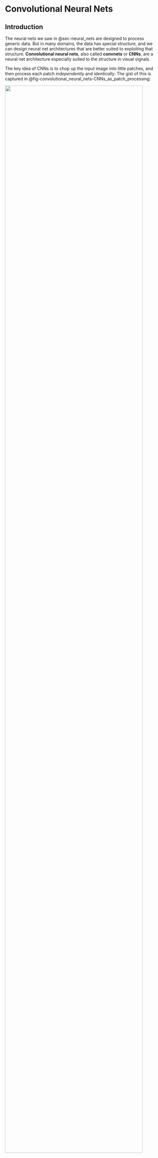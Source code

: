 # Convolutional Neural Nets {#sec-convolutional_neural_nets}

## Introduction

The neural nets we saw in \@sec-neural_nets are designed to process generic data. But in many domains, the data has special structure, and we can design neural net architectures that are better suited to exploiting that structure. **Convolutional neural nets**, also called **convnets** or **CNNs**, are a neural net architecture especially suited to the structure in visual signals.

The key idea of CNNs is to chop up the input image into little patches,
and then process each patch *independently* and *identically*. The gist
of this is captured in
@fig-convolutional_neural_nets-CNNs_as_patch_processing:

:::{#fig-convolutional_neural_nets-CNNs_as_patch_processing}
![](figures/convolutional_neural_nets/CNNs_as_patch_processing.png){width="95%"}

CNNs as patch processing. *Photo source*: Fredo Durand.
:::

:::{.column-margin}
CNNs are also well suited to processing many other
spatial or temporal signals, such as geospatial data or sounds. If there
is a natural way to scan across a signal, processing each windowed
region separately, then CNNs may be a reasonable choice.
:::


Each patch is processed with a classifier module, which is a neural net.
Essentially, this neural net scans across the patches in the input and
classifies each. The output is a label *for each patch in the input
image*. If we rearrange these predictions back into the shape of the
input image and color code them, we get the below input-output mapping
(@fig-convolutional_neural_nets-CNN_example_coarse):

:::{#fig-convolutional_neural_nets-CNN_example_coarse}
![](figures/convolutional_neural_nets/CNN_example_coarse.png){width="95%"}

Input-output mapping of a CNN.
:::

Notice that this is quite different than the neural nets we saw in @sec-neural_nets, which output a single prediction on the entire image; CNNs output a two-dimensional (2D) *array* of predictions.
We may also chop up the image into *overlapping* patches. If we do this
densely, such that each patch is one pixel offset from the last, we get
a full resolution image of predictions
(@fig-convolutional_neural_nets-CNN_example_fine):

:::{#fig-convolutional_neural_nets-CNN_example_fine}
![](./figures/convolutional_neural_nets/CNN_example_fine.png){width="95%"}

Dense input-output mapping.
:::

Now that looks impressive! This CNN solved a task known as **semantic
segmentation**, which is the task of assigning a class label to each
pixel in an image. One reason CNNs are powerful is because they map an
input image to an output image *with the same shape*, rather than
outputting a single label like in the nets we saw in previous chapters.
CNNs can also be generalized to input and output other kinds of
structures. The key property is that the output matches the topology of
the input: an N-dimensional (ND) tensor of inputs will be mapped to an
ND tensor of outputs.

Keeping in mind that chopping up and predicting is really all a CNN is
doing, we will now dive into the details of how they work.

## Convolutional Layers

CNNs are neural networks that are composed of . A convolutional layer
transforms inputs $\mathbf{x}_{\texttt{in}}$ to outputs
$\mathbf{x}_{\texttt{out}}$ by convolving $\mathbf{x}_{\texttt{in}}$
with one or more filters $\mathbf{w}$. A convolutional layer with a
single filter looks like this: 
$$\begin{aligned}\mathbf{x}_{\texttt{out}}= \mathbf{w} \star \mathbf{x}_{\texttt{in}}+ b & \quad\quad \triangleleft \quad \texttt{conv}:convolutional_filter
\end{aligned}
$${#eq-convolutional_neural_nets}
where $\mathbf{w}$ is the kernel and $b$ is the bias; $\theta = [\mathbf{w}, b]$ are the parameters of this layer. 

:::{.column-margin}
In this chapter, we deviate slightly from our usual notation and use lowercase for convolutional filter $\mathbf{w}$, regardless of whether the kernel is a 1D array, a 2D array, or an ND array.
:::


Recalling the definition of the operator $\star$ from @sec-linear_image_filtering, we give here an example of
a convolutional layer over a 2D array $\mathbf{x}_{\texttt{in}}$, using
a square kernel of size $K \times K$: 

$$\begin{aligned}x_{\texttt{out}}[n,m] =
b + \sum_{k_1,k_2=-K}^K w[k_1,k_2] x_{\texttt{in}}[n+k_1,m+k_2] & \quad\quad \\
\triangleleft \quad \texttt{conv}\quad \text{(expanded)}
\end{aligned}$${#eq-convolutional_neural_nets-convolutional_filter_expanded} 

:::{.column-margin}
"Convolutional" layers in deep nets are typically actually defined as cross-correlations ($\star$) and we stick to that convention in this book. We need not worry about the misnomer because whether you implement the layers with convolution or cross-correlation usually makes no difference for learning. This is because both *span an identical hypothesis space* (any cross-correlation can be converted to an equivalent convolution by flipping the filter horizontally and vertically).
:::

As discussed in @sec-linear_image_filtering, convolution is just a special kind of linear transform. Similarly, a convolutional layer is just a special kind of linear layer. It is a linear layer whose matrix $\mathbf{W}$ is Toeplitz. We can view it either as a matrix or as a neural net, as shown in @fig-convolutional_neural_nets:conv_matrix_vs_net, which shows the case of a one-dimensional (1D) convolution over a 1D signal $\xin$, with zero bias.

![Two equivalent visualizations of a convolutional layer.](figures/convolutional_neural_nets/conv_matrix_vs_net.png){width="100%" #fig-convolutional_neural_nets-conv_matrix_vs_net}

We already saw that convolutional filters are useful for image processing in @sec-image_processing and @sec-linear_filters. In those sections, we introduced a variety of hand-designed filter banks with useful properties. A CNN instead *learns* an effective filter bank.
### Multi-Input, Multi-Output Convolutional Layers

In image processing, convolution usually refers to filtering a 1-channel
signal and producing a 1-channel output, e.g., filtering a grayscale
image and producing a scalar-valued response image. In neural networks,
convolutional layers are more general, and typically map a multichannel
input to a multichannel output. In this section we define how to handle
multichannel inputs, then how to handle multichannel outputs, and then
put them together to define the fully general convolutional layer.

##### Multichannel inputs {#multichannel-inputs .unnumbered}

Suppose we have an RGB image
$\mathbf{x}_{\texttt{in}}\in \mathbb{R}^{3 \times N \times M}$. To apply
a convolutional layer to such a multichannel image we simply use a
multichannel filter $\mathbf{w} \in \mathbb{R}^{C \times K \times K}$,
and filter each input channel with the corresponding filter channel,
then sum the responses: 
$$\begin{aligned}    \mathbf{x}_{\texttt{out}}= \sum_{c} \mathbf{w}[c,:,:] \star \mathbf{x}_{\texttt{in}}[c,:,:] + b[c] & \quad \triangleleft \quad\texttt{conv}\quad \text{(multichannel in)}
\end{aligned}$$

##### Multichannel outputs {#multichannel-outputs .unnumbered}

Above we saw a convolutional layer with just a single filter. More
commonly each convolutional layer in a neural network will apply a set
of filters, i.e. a **filter bank**. If we have a bank of $C$
filters $\mathbf{w}_0, \ldots, \mathbf{w}_{C-1}$, and apply them to a
grayscale input image
$\mathbf{x}_{\texttt{in}}\in \mathbb{R}^{N \times M}$, we get $C$ output images: 
$$\begin{aligned}
    \mathbf{x}_{\texttt{out}}[0,:,:] &= \mathbf{w}[0,:,:] \star \mathbf{x}_{\texttt{in}}+ b[0]\\
    &\vdots \nonumber\\
    \mathbf{x}_{\texttt{out}}[C,:,:] &= \mathbf{w}[C-1,:,:] \star \mathbf{x}_{\texttt{in}}+ b[C-1]
\end{aligned}$${#eq-convolutional_neural_nets0-convolutional_layer_filter_bank} 

Now $\mathbf{x}_{\texttt{out}}$ is an image with $C$
channels. Each channel is the response of the input image to one of the
filters.

:::{.column-margin}
We use the term "image" to refer to any 2D
array of measurements or features. An image does not have to be a
conventional photograph.
:::

 We call each of these channels a
**feature map**, as it shows some features of the input, such as where
the vertical edges are.

##### Multi-Input, Multi-Output {#multi-input-multi-output .unnumbered}

Putting both of the above together, we can define a general
convolutional layer that maps a signal with $C_{\texttt{in}}$ input
channels to a signal with $C_{\texttt{out}}$ output channels. Here is
what this looks like for an image
$\mathbf{x}_{\texttt{in}}\in \mathbb{R}^{C_{\texttt{in}}\times N \times M}$,
where $c_2$ indexes the output channel, with
$c_2 \in \{0, \ldots, C_{\texttt{out}}-1\}$: 

$$\begin{aligned}\mathbf{x}_{\texttt{out}}[c_{\texttt{2}},:,:] = \sum_{c_{\texttt{1}}=1}^{C_{\texttt{in}}} \mathbf{w}[c_{\texttt{1}},c_{\texttt{2}},:,:] \star \mathbf{x}_{\texttt{in}}[c_{\texttt{1}},:,:] + b[c_{\texttt{2}}] & \quad \triangleleft \quad\texttt{conv}\quad \text{(multi-in-out)}
\end{aligned}
$${#eq-convolutional_neural_nets-convolutional_layer_multichannel}

Notation for multichannel convolutions can get hard to
keep track of, so let's spell out a few of the pieces here, which are
also visualized in
@fig-convolutional_neural_networks-multichannel_conv:

-   $\mathbf{x}_{\texttt{in}}[c_{\texttt{1}},:,:]$ is the
    $c_{\texttt{1}}$-th channel of the input signal.

-   The filter bank is $C_{\texttt{out}}$ filters,
    $[\mathbf{w}[:,0,:,:], \ldots, \mathbf{w}[:,C_{\texttt{out}}-1,:,:]]$,
    each of which applies one convolutional filter per input channel and
    then sums the responses over all these filters.

-   This convolutional layer maps inputs
    $\mathbf{x}_{\texttt{in}}\in \mathbb{R}^{C_{\texttt{in}}\times N \times M}$
    to outputs
    $\mathbf{x}_{\texttt{out}}\in \mathbb{R}^{C_{\texttt{out}}\times N \times M}$.

-   The filter bank is represented by a tensor
    $\mathbf{w} \in \mathbb{R}^{C_{\texttt{in}}\times C_{\texttt{out}}\times K \times K}$,
    where $K$ is the (spatial, square) kernel size.

![Multichannel convolution.](figures/convolutional_neural_networks/multichannel_conv_diagram.png){width="65%" #fig-convolutional_neural_networks-multichannel_conv}

It's important to get comfortable with the shapes of the data and
parameter tensors that get processed through different neural
architectures. This is essential when designing and building these
architectures, and when analyzing and debugging them. Let's go through
an example with concrete numbers. Consider data
$\mathbf{x}_{\texttt{in}}$, which is an RGB image of size
$128 \times 128$ pixels. We will pass it through a convoluational layer
that applies a bank of $3 \times 3$ filters (this refers to the spatial
extent of the filters). We omit the bias terms for simplicity. The
output ends up being a $96 \times 128 \times 128$ tensor, as shown in
@fig-convolutional_neural_nets-multichannel_conv_diagram.

![A convolutional layer that applies a bank of $3 \times 3$ filters. How many parameters does each filter have? How many filters are in the filter bank? *Source*: created by Jonas Wulff.](figures/convolutional_neural_nets/multichannel_conv_diagram.png){width="65%" #fig-convolutional_neural_nets-multichannel_conv_diagram}

To check your understanding, you should be able to answer the following
questions:

1.  How many parameters does each filter have? (A) 9, (B) 27, (C)
    96, (D) 864

2.  How many filters are in the filter bank? (A) 3, (B) 27, (C) 96, (D)
    can't say

The answers are given in the footnote.[^1]

### Strided Convolution

Convolutional layers, as defined previously, maintain the spatial
resolution of the signal they process. However, commonly it is
sufficient, or even desirable, to output a lower resolution. This can be
achieved with strided convolution: 

$$\begin{aligned}x_{\texttt{out}}[n,m] =
b + \sum_{k_1,k_2=-K}^K w[k_1,k_2] x_{\texttt{in}}[s_n n-k_1,s_m m-k_2] & \quad\quad \triangleleft \quad \texttt{conv}\quad \text{(strided)}
\end{aligned}
$${#eq-convolutional_neural_nets-convolutional_filter_strided} 
where $s_n$ and $s_m$ are the strides in the vertical and horizontal directions, respectively. 

:::{.column-margin}
Here and below, we define operations for the simplest case of convolution of a
single square filter with a single channel 2D signal. All these
operations can be straightforwardly extended for the multichannel in,
multichannel out case, and for ND signals, and for non-square kernels.
We leave it as an exercise for the reader to write out these variations
as needed.
:::

Commonly we use the same stride $s_n = s_m = s$. A convolution layer
with these strides performs a mapping
$\mathbb{R}^{M \times N} \rightarrow \mathbb{R}^{N/s_n \times M/s_m}$.
In order to make this mapping well-defined, we require that $N$ or $M$
are divisible by $s_n$ and $s_m$, respectively; if they are not, we may
may pad (or crop) the input until they are.

Strided convolution looks like this
(@fig-convolutional_neural_networks-strided_conv_diagram):

![Strided convolution.](figures/convolutional_neural_nets/strided_conv_diagram.png){width="100%" #fig-convolutional_neural_networks-strided_conv_diagram}


Strided convolutions can significantly reduce the computational cost and memory requirements when a neural network is large. However, strided
convolution can decrease the quality of the convolution. Let's look at
one concrete example where the kernel is the 2D Laplacian:
$$\mathbf{w} =\begin{bmatrix}
  0 ~& -1 ~& 0 \\
  -1 ~& 4 ~& -1\\
  0~& -1 ~& 0
\end{bmatrix}$$ 

As we saw in @sec-image_derivatives, this filter detects boundaries on images. @fig-convolutional_neural_nets-strided_conv_results shows an
input image, and the result of strided convolution with the Laplacian
kernel with strides 1, 2, and 4. The second row shows the magnitude of
the discrete Fourier transforms (DFT).


:::{#fig-convolutional_neural_nets-strided_conv_results layout-ncol=4}
![](figures/convolutional_neural_nets/aliasing_stride_0.jpg)
![](figures/convolutional_neural_nets/aliasing_stride_1.jpg)
![](figures/convolutional_neural_nets/aliasing_stride_2.jpg)
![](figures/convolutional_neural_nets/aliasing_stride_4.jpg)

![](figures/convolutional_neural_nets/aliasing_stride_0_DFT.jpg)
![](figures/convolutional_neural_nets/aliasing_stride_1_DFT.jpg)
![](figures/convolutional_neural_nets/aliasing_stride_2_DFT.jpg)
![](figures/convolutional_neural_nets/aliasing_stride_4_DFT.jpg)

Strided convolution results and their Fourier transforms.
:::

The result with stride 1 looks fine, and it is the output we would
expect. However, stride 2 starts showing some artifacts on the
boundaries, and stride 4 shows very severe artifacts, with some
boundaries disappearing. The DFTs make the artifacts more obvious. In
the stride 2 result we can see severe aliasing artifacts that introduce
new lines in the Fourier domain that are not present in the DFT of the
input image.

One can argue that these artifacts might not be important when the
kernel is being learned. Indeed, the learning could search for kernels
that minimize the artifacts due to aliasing as those probably increase
the loss. Also, as each layer is composed of many channels, the set of
learned kernels could learn to compensate for the aliasing produced by
other channels. However, this reduces the space of useful kernels, and
the learning might not succeed in removing all the artifacts.

### Dilated Convolution

Dilated convolution is similar to strided convolution but spaces out the *filter* itself rather than spacing out where the filter is applied to the image: 
$$\begin{aligned}
x_{\texttt{out}}[n,m] =
b + \sum_{k_1,k_2=-K}^K w[k_1,k_2] x_{\texttt{in}}[n-d_kk_1,m-d_kk_2] & \quad\quad \triangleleft \quad \texttt{conv}\quad \text{(dilated)}
\end{aligned}
$${#eq-convolutional_neural_nets-convolutional_filter_dilated}


:::{.column-margin}
Here we dilate by factor $d_k$ in
both spatial dimensions but we could choose a different dilation in each
dimension. Or, we could even dilate in the channel dimension, if we were
using a multichannel convolution, but this is uncommon.
:::

An example of a dilated filter is visually shown in
@fig-convolutional_neural_networks-dilated_conv_diagram:

![Dialated convolution. Dark gray cells have value 0.](figures/convolutional_neural_nets/dilated_conv_diagram.png){width="100%" #fig-convolutional_neural_networks-dilated_conv_diagram}

As can be seen in the visualization, dilation is a way to achieve a
filter with large kernel while only requiring a small number of weights. The weights are just spaced out so that a few will cover a bigger region of the image.

As was the case with strided convolution, dilation can also introduce
artifacts. Let's look at one example in detail that illustrates the
effect of dilation on a filter. Let's consider the blur kernel,
$b_{2,2}$: 

$$\mathbf{w} = \frac{1}{16}\begin{bmatrix}
  1 ~& 2 ~& 1 \\
  2 ~& 4 ~& 2\\
  1~& 2 ~& 1
\end{bmatrix}$$ 

This filter blurs the input image by computing the
weighted average of pixel intensities around each pixel location. But,
dilation transforms this filter in ways that change the behavior of the
filter, which does not behave as a blur filter any longer.


:::{.column-margin}
We saw that the 1D signal $[-1, 1, -1, ...]$
convolved with $[1,2,1]$ outputs zero. However, check what happens when
we convolve the input with the dilated kernel
$[1, 0, 2, 0, 1]$.
:::

The next figure shows the kernel with dilations $d_k=1$, $d_k=2$, and $d_k=4$ together with the magnitude of the DFT of the three resulting kernels \(@fig-convolutional_neural_nets-aliasing_dilated_kernel_binomial\).

![Dialed filters and their Fourier transforms.](figures/convolutional_neural_nets/aliasing_dilated_kernel_binomial.png){width="100%" #fig-convolutional_neural_nets-aliasing_dilated_kernel_binomial}

When using the original binomial filter (which corresponds to $d_k=1$) the DFT shows that the filter is a low-pass filter. When applying dilation ($d_k=2$) the DFT changes and it is not unimodal anymore. It has now eight additional local maximum in high spatial frequencies. With $d_k=4$, the DFT reveals an even more complex frequency behavior. @fig-convolutional_neural_nets-dilated_blur_mit_dome_example shows one input image and the result of the dilated convolutions with the blur kernel, $b_{2,2}$, with dilations $d_k=1$, $d_k=2$, and $d_k=4$.

When using the original binomial filter (which corresponds to $d_k=1$)
the DFT shows that the filter is a low-pass filter. When applying
dilation ($d_k=2$) the DFT changes and it is not unimodal anymore. It
has now eight additional local maximum in high spatial frequencies. With
$d_k=4$, the DFT reveals an even more complex frequency behavior.
@fig-convolutional_neural_nets-dilated_blur_mit_dome_example shows one
input image and the result of the dilated convolutions with the blur
kernel, $b_{2,2}$, with dilations $d_k=1$, $d_k=2$, and $d_k=4$.

::: {#fig-convolutional_neural_nets-dilated_blur_mit_dome_example}
| Input        | d_k = 1                                                       | d_k = 2                                                       | d_k = 4                                                       |
|--------------|---------------------------------------------------------------|---------------------------------------------------------------|---------------------------------------------------------------|
| ![](figures/convolutional_neural_nets/aliasing_dilated_1.jpg){width=100%}     | ![](figures/convolutional_neural_nets/aliasing_dilated_2.jpg){width=100%}     | ![](figures/convolutional_neural_nets/aliasing_dilated_3.jpg){width=100%}     | ![](figures/convolutional_neural_nets/aliasing_dilated_4.jpg){width=100%}     |
| ![](figures/convolutional_neural_nets/aliasing_dilated_1_DFT.jpg){width=100%} | ![](figures/convolutional_neural_nets/aliasing_dilated_2_DFT.jpg){width=100%} | ![](figures/convolutional_neural_nets/aliasing_dilated_3_DFT.jpg){width=100%} | ![](figures/convolutional_neural_nets/aliasing_dilated_4_DFT.jpg){width=100%} |

: Result of the dilated convolutions with the blur kernel, $b_{2,2}$, with dilations $d_k=1$, $d_k=2$, and $d_k=4$.
:::


In summary, using dilation increases the size of the convolution kernels without increasing the computations (which is the original desired property) but it reduces the space of useful kernels (which is an undesired property).

There are ways in which dilation can be used to increase the family of
useful filters. For instance, by composing three convolutions with
$d_k=1$, $d_k=2$, and $d_k=4$ together
(@fig-convolutional_neural_networks-dilated_conv_cascade), one can
create a kernel that can switch during learning between high and low
spatial frequencies and small and large kernels.

![Convolving dilated filters creates a new filter that can measure effects at a mixture of frequencies.](figures/convolutional_neural_nets/dilated_conv_cascade.png){width="100%" #fig-convolutional_neural_networks-dilated_conv_cascade}


This results in a kernel with a size of $9 \times 9$ (81 values) defined
by 27 values. The relative computational efficiency increases when we
cascade more filters with higher levels of dilation.
@fig-convolutional_neural_nets-kernels_resulting_from_dilated_filters
shows several multiscale kernels that can be obtained by the
convolutions of three dilated kernels. Can you guess which kernels were
used?



![Example kernels that each result from convolving three filters.](figures/convolutional_neural_nets/dilated_examples.png){width="100%" #fig-convolutional_neural_nets-kernels_resulting_from_dilated_filters}

As the figure shows, the cascade of three dilated convolutions can
generate a large family of filters with different scales, orientations,
shifts, and also other patterns such as corner detectors, long edge
detectors, and curved edge detectors. The last four kernels shows the
result of convolving three random kernels, which provides further
illustration of the diversity of kernels one can build. Each kernel is a $3 \times 3$ array sampled from a Gaussian distribution.

### Low-Rank Filters

Dilation is one way to create a big filter that is parameterized by just a small number of weights, that is, a low-rank filter. This trick can be useful in many contexts where we know that good filters have low-rank
structure. Dilation uses this trick to make big kernels, which can
capture long-range dependences.


Separable filters are another kind of low-rank filter that is useful in many applications (see @sec-fourier_analysis). We can create a convolutional layer with separable filters by simply stacking two convolutional layers in sequence, with no other layers in between. The first layer is a filter bank with $K \times 1$ kernels and the second uses $1 \times K$ kernels. The composition of these layers is equivalent to a single convolutional layer with $K \times K$ separable filters. Two examples of such separable filters are given below @fig-convolutional_neural_nets-kernels_separable_aprox):

:::{.column-margin}
When convolving one row and one column vector, $\mathbf{w} = \mathbf{u}^\mathsf{T} \circ \mathbf{v}$, the result is the outer product: $w \left[n,m \right] = u\left[n \right] v\left[m \right]$.
:::

![Two examples of separable filters.](figures/convolutional_neural_nets/kernels_separable_aprox.png){width="100%" #fig-convolutional_neural_nets-kernels_separable_aprox}


Some important kernels are nonseparable but can be approximated by a
linear combination of a small number of separable filters. For instance,
the Gaussian Laplacian is nonseparable but can be approximated by a
separable filter as shown here
(@fig-convolutional_neural_nets-laplacian_separable_aprox):

![Approximating a Gaussian Laplacian filter as the outer product of two 1D filters.](figures/convolutional_neural_nets/laplacian_separable_aprox.png){width="100%" #fig-convolutional_neural_nets-laplacian_separable_aprox}

The diagonal Gaussian derivative is another nonseparable kernel. When
using a $3 \times 3$ kernel to approximate it we have: 

$$\mathbf{w} = 
\begin{bmatrix}
  0 ~& -2 ~& -2 \\
  2 ~& 0 ~& -2\\
  2~& 2 ~& 0
\end{bmatrix}$$ 

But we know from @sec-image_derivatives that this kernel can be written
as a linear combination of two separable kernels:
$\mathbf{w} = \text{Sobel}_x + \text{Sobel}_y$, as defined in equation
(@eq-sobel_kernels). In general, any $M \times N$ filter can be
decomposed as a linear sum of $min(N,M)$ separable filters. The
separable filters can be obtained by applying the singular value
decomposition (SVD) to the kernel array $\mathbf{w}$. The SVD results in three matrices, $\mathbf{U}$, $\mathbf{S}$ and $\mathbf{V}$, so that
$\mathbf{w} = \mathbf{U} \mathbf{S} \mathbf{V}^\mathsf{T}$, where the
columns of $\mathbf{U}$ and $\mathbf{V}$ are the separable 1D filters
and the diagonal values of the diagonal matrix $\mathbf{S}$ are the
linear weights. Computational benefits are only obtained when using
small linear combinations for large kernels. Also, in a neural network,
one could use only separable filters for all the units and the learning
could discover ways of combining them in order to build more complex,
nonseparable kernels.

### Downsampling and Upsampling Layers

In @sec-image_pyramids we saw image pyramids and showed how
they can be used for analysis and synthesis. CNNs can also be structured
as analysis and synthesis pyramids, and this is a very powerful tool. To
create a pyramid we just need to introduce a way of downsampling the
signal during analysis and upsampling during synthesis. In CNNs this is
done with .

Downsampling layers transform the input tensor to an output tensor that
is smaller in the spatial dimensions:
$\mathbb{R}^{N \times M} \rightarrow \mathbb{R}^{N/s_n \times M/s_m}$.
We already saw one kind of downsampling layer, strided convolution,
which is equivalent to convolution followed by subsampling. Another
common kind of downsampling layer is , which we will encounter in
@sec-convolutional_neural_nets-pooling_layers.

Upsampling layers perform the opposite transformation, outputting a
tensor that is larger in the spatial dimensions than the input:
$\mathbb{R}^{N \times M} \rightarrow \mathbb{R}^{Ns_n \times Ms_m}$. One
kind of upsampling layer can be made as the analogue of strided
convolution. Strided convolution convolves then subsamples; this
upsampling layer instead dilates the signal then convolves. Starting
with a blank image of zeros, $\mathbf{h} = \mathbf{0}$, we set:
$$\begin{aligned}
    h[ns_n, ms_m] &= x_{\texttt{in}}[n, m] & \quad\quad \triangleleft \quad \texttt{dilation}:dilation\\
    \mathbf{x}_{\texttt{out}}&= \mathbf{w} \star \mathbf{h} + b & \quad\quad \triangleleft \quad \texttt{conv}
\end{aligned}$${#eq-convolutional_neural_nets}  

:::{.column-margin}
This equation applies for all integer values of $n \in \{1,\ldots,N\}$ and $m \in \{1,\ldots,M\}$.
:::

Sometimes the combination of these two layers is called an UpConv layer or a deconvolution layer (but note that deconvolution has a different meaning in signal processing).

## Nonlinear Filtering Layers

All the operations we have covered above are linear (or affine). It is
also possible to define filters that are nonlinear. Like convolutional
filters, these filters slide across the input tensor and process each
window identically and independently, but the operation they perform is
a nonlinear function of the local window.

### Pooling Layers {#sec-convolutional_neural_nets-pooling_layers}

**Pooling layers** are downsampling layers that summarize the
information in a patch using some aggregate statistic, such as the
patch's mean value, called , or its max value, called , defined as
follows: 

$$\begin{aligned}    
x_{\texttt{out}}[i]= \max_{i \in \mathcal{N}(i)} x_{\texttt{in}}[i]& \quad\quad \triangleleft \quad \texttt{max pooling}\\
    x_{\texttt{out}}[i]= \frac{1}{|\mathcal{N}|} \sum_{i \in \mathcal{N}(i)} x_{\texttt{in}}[i]& \quad\quad \triangleleft \quad \texttt{mean pooling}
\end{aligned}$${#eq-convolutional_neural_nets-mean_pooling} 


:::{.column-margin}
The $\mathcal{N}(i)$ indicates the set of indices in the same patch as index $i$.
:::

Like all downsampling layers, pooling layers can be used to reduce the
resolution of the input tensor, removing high-frequency information in
the signal. Pooling is also particularly useful as a way to achieve
*invariance*. Convolutional layers produce outputs that are equivariant
to translations of their input. Pooling is a way to convert equivariance
into invariance. For example, suppose we have run a convolutional filter
that detects vertical edges. The output is a response map that is large
wherever there was a vertical edge in the input image. Now if we run a
max pooling filter across this response map, it will coarsen the map,
resulting in a large response anywhere *near* where there was a vertical
edge in the input image. If we use a max pooling filter with large
enough neighborhood $\mathcal{N}$, the output will be invariant to the
location of the edge in the input image.

Pooling can also be performed across channels, and this can be a way to
achieve additional kinds of invariance. For example, suppose we have a
convolutional layer that applies a filter bank of oriented edge detector
filters, where each filter looks for edges at a different orientation.
Now if we max pool across the channels output by this filter bank, the
resulting feature map will be large wherever an edge of *any*
orientation was found. Normally, we are not looking for edges but for
more complicated patterns, but the same logic applies. First run a bank
of filters that look for the pattern at $k$ different orientations. Then
pool across these $k$ channels to detect the pattern regardless of its
orientation. This can be a great way for a CNN to recognize objects even
if they appear with various rotations within the image. Of course we
usually do not hand-define this strategy but it is one the CNN can learn
to use if given channelwise pooling layers.

### Global Pooling Layers

One extreme of pooling is to pool over the entire spatial extent of the
feature map. Global pooling is a function that maps a
$C \times M \times N$ tensor into a vector of length $C$, where $C$ is
the number of channels in the input.

Global pooling is generally used in layers very close to the output. As
before, global pooling can be **global average pooling**, averaging over
all the responses of the feature map, or **global max pooling**, taking
the max of the feature map.

Global pooling removes spatial information from each channel. However,
spatial information about input features might be still be available
within the output vector if different channels learn to be sensitive to
features at different spatial positions.

### Local Normalization Layers

Another kind of nonlinear filter is the **local normalization layer**.
These layers normalize each activation in a feature map by statistics
the adjacent activations within some neighborhood. There are many
different choices for the type of normalization ($L_1$ norm, $L_2$ norm,
standardization, etc.) and many different choices for the shape of the
neighborhood, such as a square patch in the spatial dimensions, a set of
channels, and so on. Each of these choices leads to different kinds of
normalization filters with different names. One that is historically
important but no longer frequently used is the , or **LRN**, filter that
was introduced in the AlexNet paper @krizhevsky2012imagenet. This filter
has the following form: $$\begin{aligned}    x_{\texttt{out}}[c,n,m] = x_{\texttt{in}}[c,n,m] / \left( \gamma + \alpha \sum_{i=\max(1,c-l)}^{\max(C,c+l)} x_{\texttt{in}}[i,n,m]^2 \right) ^\beta \quad\quad \triangleleft \quad\texttt{LRN} :LRN
\end{aligned}$${#eq-convolutional_neural_nets} where $\alpha$, $\beta$, $\gamma$, and $l$ are
hyperparameters of the layer. This layer normalizes each activation by
the sum of squares of the activations in a window of adjacent
*channels*.

Although local normalization is a common structure within the brain, it
is not very frequently used in current neural networks, which more often
use global normalization layers like batchnorm or layernorm (which we
saw in @-neural_nets.

## A Simple CNN Classifier {#sec-convolutional_neural_nets-simple_CNN}

CNNs are deep nets that stack convolutional layers in a series,
interleaved with nonlinearities. CNNs also frequently use downsampling
and upsampling layers, pooling layers, and normalization layers, as
described above.

CNNs come in a large variety of architectures, each suited to a
different kind of problem. We will see some of these architectures in
@sec-convolutional_neural_nets-popular_architectures. For
now we will focus on just one simple architecture that is suited to
image classification. This architecture progressively downsamples the
image until the last layer makes a single global prediction of the image label (@fig-convolutional_neural_nets-convnet_motif):


![A CNN architecture for image classification.](figures/convolutional_neural_nets/convnet_motif.png){width="100%" #fig-convolutional_neural_nets-convnet_motif}

We will now walk through an example of such a classifier. Let
$\mathbf{x} \in \mathbb{R}^{M \times N}$ be a black and white image. To
process this image, we could use a simple CNN with two convolutional
layers, defined as follows:

$$\begin{align}
    \mathbf{z}_1[c,:,:] &= \mathbf{w}[c,:,:] \star \mathbf{x} + b[c] &\triangleleft \quad \texttt{conv}: [M \times N] \rightarrow [C \times M \times N]\\
    h[c,n,m] &= \max(z_1[c,n,m],0) &\triangleleft \quad \texttt{relu}: [C \times M \times N] \rightarrow [C \times M \times N]\\
    z_2[c] &= \frac{1}{NM} \sum_{n,m} h[c,n,m]  &\triangleleft \quad \texttt{gap}: [C \times M \times N] \rightarrow [C]\\
    \mathbf{z}_{3} &= \mathbf{W} \mathbf{z}_{2} + \mathbf{c} &\triangleleft \quad \texttt{fc}: [C] \rightarrow [K]\\
    y[k] &= \frac{e^{-\tau z_3[k]}}{\sum_{l=1}^K e^{-\tau z_3[l]}} &\triangleleft \quad \texttt{softmax}: [K] \rightarrow [K]
\end{align}$$



:::{.column-margin}
Note that these equations apply for all $c \in \{0,\ldots,C-1\}$, $n \in \{0,\ldots,N-1\}$ and $m \in \{0,\ldots,M-1\}$.
:::

This network has one convolutional layer with $C$ channels followed by a relu layer. The next layer performs spatial global average pooling
(`gap`), and each channel gets projected into a single number that
contains the sum of the outputs of the relu. This results in a
representation given by a vector of length $C$. This vector is then
processed by a **fully connected layer** (`fc`). A fully connected layer is simply another name for a linear layer that is full rank, that is,
every output neuron is connected to every input neuron, and the mapping
is described by a $K \times C$ matrix (plus a bias).

This neural net could be used to solve a $K$-way image classification
problem (because the output is a $K$-way softmax for each input image).
We could train it using gradient descent to find the parameters
$\theta = [\mathbf{w}_1, \ldots, \mathbf{w}_C, \mathbf{b}_1, \ldots, \mathbf{b}_C, \mathbf{W}, \mathbf{c}]$
that optimize a cross-entropy loss over training data.

Such a network is also very easy to define in code, once we have a
library of primitives for basic operations like convolution and softmax:

``` {.python xleftmargin="0.075" xrightmargin="0.075" fontsize="\\fontsize{8.5}{9}" frame="single" framesep="2.5pt" baselinestretch="1.05"}
# first define parameterized layers
conv1 = nn.conv(channels_in=1, channels_out=C, kernel=k, stride=1)
fc1 = nn.fc(dim_in=C, dim_out=K)

# then run data through network
z1 = conv1(x)
h = nn.relu(z1)
z2 = nn.AvgPool2d(h)
z3 = fc1(z2)
y = nn.softmax(z3)
```

## A Worked Example

In this section, we will analyze the simple network described in @sec-convolutional_neural_nets-simple_CNN, trained to
discriminate between horizontal and vertical lines. Each subsection will
tackle one aspect of the analysis that should be part of training any
large system: (1) training and evaluation, (2) visualize and understand
the network, (3) out-of-domain generalization, and (4) identifying
vulnerabilities.

### Training and Evaluation

Let's study one simple classification task. We design a simple image
dataset that contains images with lines. The lines can be horizontal or
vertical. Each image will contain only one type of line.

We want to design a CNN that will classify the image according to the
orientation of the lines that it contains. We define the two output
classes as: $0$ (vertical) and $1$ (horizontal). A few samples from the
training set are shown in
@fig-convolutional_neural_nets-oriented_bars_cnn_trainingset.

![A sample of images from the training set. The training set defines the concept we want to learn. In this case we look for lines. But images of lines might not be enough to describe the concept of a line. What is a line? This lack of a precise definition will haunt us later.](figures/convolutional_neural_nets/oriented_bars_cnn_trainingset.png){width="100%" #fig-convolutional_neural_nets-oriented_bars_cnn_trainingset}

To solve this problem we use the CNN defined before with two
convolutional channels $C=2$ in the first layer. Once we train the
network, we can see that it has solve the task perfectly and that the
output on the test set is 100 percent correct (there are only three
errors out of 10,000 test images). Example images from the test set are
shown in @fig-convolutional_neural_nets-oriented_bars_cnn_testset.

![A sample of images from the test set. The predicted label is shown at the top.](figures/convolutional_neural_nets/oriented_bars_cnn_testset.png){width="100%" #fig-convolutional_neural_nets-oriented_bars_cnn_testset}

### Network Visualization

What has the network learned? How is it solving the problem? One
important part of developing a system is to have tools to prove,
understand, and debug it.

To understand the network it is useful to **visualize** the kernels.
@fig-convolutional_neural_nets-oriented_bars_cnn_kernels shows the two
learned $9 \times 9$ kernels. The first one looks like an horizontal
derivative of a Gaussian filter (as we saw in @sec-image_derivatives and the second one looks like a
vertical derivative of a Gaussian (maybe closer to a second derivative).
In fact, the DFT of each kernel shows that they are quite selective to a
particular band on frequency content in the image.

![Visualization of the learned kernels.](figures/convolutional_neural_nets/oriented_bars_cnn_kernels.png){width="100%" #fig-convolutional_neural_nets-oriented_bars_cnn_kernels}



The fully connected layer has learnt the weights: $$\mathbf{W} =  
\left[
\begin{array}{cc}
2.83 & -2.36  \\
-0.60 & 1.14  
\end{array}
\right]$$ This corresponds to two channel oppositions: the first feature is the vertical output minus the horizontal output, and the second feature computes the horizontal output minus the vertical one.

### Out-of-Domain Generalization

What do we learn by analyzing how the trained network works? One
interesting outcome is that can we predict how the network we defined
before generalizes beyond the distribution of the training set, to
**out-of-domain test samples**. 

For instance, it seems natural to think that the network should still
perform well in classifying whether the image contains vertical or
horizontal structures even if they are not lines. We can test this
hypothesis by generating images that match our idea of orientation. The
following test images
(@fig-ref:convolutional_neural_nets-oriented_bars_cnn_generalization)
contain different oriented structures but no lines, and still captures
our notion of what should be the correct generalization of the behavior.

![Out-of-domain test examples. The predicted label is shown at the top.](figures/convolutional_neural_nets/oriented_bars_cnn_generalization.png){width="100%" #fig-convolutional_neural_nets-oriented_bars_cnn_generalization}


In fact, the network seems to perform correctly even with these new
images that come from a distribution different from the training set.

### Identifying Vulnerabilities

Does the network solve the task that we had in mind? Can we predict
which inputs will make the output fail? Can we produce test examples
that to us look right but for which the network produces the wrong
classification output? The goal of this analysis is to identify
weaknesses in the learned representation and in our training set
(missing training examples, biases in our data, limitations of the
architecture, etc.).

We saw that the output of the first layer does not really look for
*lines*, instead it looks at where the energy is in the Fourier domain.
So, we could fool the classifier by creating lines that for us look like
vertical lines, but that have the energy content in the wrong side of
the Fourier domain. We saw one trick to do this in @sec-fourier_analysis: modulation. If we multiply an
image containing horizontal lines, by a sinusoidal wave,
$\cos (\pi n / 3)$, we can move the spectral content horizontally as
shown in
@fig-convolutional_neural_nets-oriented_bars_cnn_test_adversarial_creation1.


![Creating a new out-of-domain test image obtained by multiplying an in-domain test image with horizontal lines (left image its DFT) with a sinusoidal wave. The resulting image and its DFT are shown on the right).](figures/convolutional_neural_nets/oriented_bars_cnn_test_adversarial_creation1.png){width="100%" #fig-convolutional_neural_nets-oriented_bars_cnn_test_adversarial_creation1}

The lines still look horizontal to us, but their spectral content now is
higher in the region that overlaps with the vertical line detector
learned by the network. Indeed, when the network processes images that
have lines with this *sinusoidal texture*, it produces the wrong
classification results for all the images
(@fig-convolutional_neural_nets-oriented_bars_cnn_test_adversarial)!


![Classification results on out-of-domain test images created by modulation.](figures/convolutional_neural_nets/oriented_bars_cnn_test_adversarial.png){width="100%" #fig-convolutional_neural_nets-oriented_bars_cnn_test_adversarial}

We have just designed an manually! The question then could be as
follows: If it is not detecting line orientations, what is it really
detecting? Our analysis of the learned kernels had the answer.


:::{.column-margin}
For complex architectures, **adversarial examples** are obtained as an optimization problem: What is the minimal perturbation of an input that will produce the wrong output in the network?
:::

One way of avoiding this would be to introduce these types of images in
the training set and to repeat the whole process.

## Feature Maps in CNNs

One of the most important concepts when working with CNNs is the feature
map. A feature map can be a channel of the output of a conv layer (as we
defined above) or it can refer to the entire stack of channels at some
layer of a network. The idea is that these are *features* of the input
data and the features are arranged in a *map* -- an array that matches
the shape of the input data. For images, feature maps are 2D spatial
arrays, for videos they are 3D space-time arrays, and so forth.

@fig-convolutional_neural_nets-feature_maps_schematic shows the
interplay between feature maps and filter banks in a CNN:

![The interplay between feature maps and filters banks in a CNN. You can think of the input image itself as an R, G, B feature map and the output logits as a 1x1 resolution feature map with class logits as the channels.](figures/convolutional_neural_nets/feature_maps_schematic.png){width="100%" #fig-convolutional_neural_nets-feature_maps_schematic}

The input to the network is an image and the output is a vector of
logits. We can actually think of these inputs and outputs as feature
maps as well: the input is just a feature map with red, green, and blue
channels and the output is a 1x1 resolution feature map with class
logits as the channels.

Now let's look at the feature maps in a real network,
AlexNet @krizhevsky2012imagenet.
@fig-convolutional_neural_nets-alexnet_feature_maps shows what these
look like after the first and second convolutional layer of the network:

![A selection of feature maps and filters in AlexNet. The layer 1 filter with the orange dashed border slides over the input image and produces the layer 1 feature map with the orange dashed border. The layer 2 filter with the green dashed border slides over the layer 1 feature maps and produces the layer 2 feature map with the green dashed border.]

There are a few things to notice in this figure. First, the spatial
resolution of the feature maps get lower as we go deeper into the
network, and the number of channels increases. This is common in CNNs:
each layer downsamples and adds channels to partially compensate for the
reduction in resolution. Second, while on the first layer the feature
maps are sensitive to basic patterns in the input image -- edges, lines,
etc -- the maps become more abstracted as we go deeper. This is typical
of image classifier networks: channels in the shallow layers capture
basic image features and channels in the deeper layers increasingly
correspond to class semantics (e.g., one channel might be a heatmap of
where the "bird" pixels are).

@fig-convolutional_neural_nets-feature_maps_pca_viz shows one more way
to visualize feature maps. Rather than plotting the channels as a column
of grayscale images, we run PCA to reduce the channel dimensionality to
3. Then we can directly render each feature map as a color image, with
red showing the first priniciple component of each layer's feature map,
green the second, and blue the third. We show this for 5 layers in three common networks, AlexNet, VGG16 @vgg16, and ResNet18 @he2016deep.

![PCA visualization of feature maps in three convolutional networks. Because each of these networks has a different number of layers, we select 5 that are evenly spaced from the first to last convolutional feature map.](figures/convolutional_neural_nets/feature_maps_pca_viz.png){width="100%" #fig-convolutional_neural_nets-feature_maps_pca_viz}


## Receptive Fields {#sec-convolutional_neural_nets-receptive_fields}

**Receptive fields** are another important concept when working with
CNNs. In @sec-challenge_of_vision need about history of
receptive fields in neuroscience. As a reminder, the receptive field of
a neuron is the region of the input signal that the neuron is sensitive
to, i.e. its support. In multilayer perceptrons (MLPs, @sec-neural_nets, the receptive field of each neuron is
the entire input vector since MLPs use *fully* connected layers. In
CNNs, on the other hand, each neuron only sees a portion of the input,
since each output neuron on a conv layer is only connected to a subset
of inputs to the conv layer, determined by the kernel size of the filter that produces that output.

The receptive fields of two example neurons in a CNN are shown below
(@fig-convolutional_neural_networks-RFs):

Notice that the receptive field grows the deeper we go into the network. To understand why, consider a CNN without nonlinearities. Then the $l+1$-th layer is the composition of $l$ convolutional filters. As we
saw in @sec-linear_image_filtering-properties_of_the_convolution composing filters results in a new filter with larger support (kernel
size). The same happens in a CNN with pointwise nonlinearities, since
pointwise operations do not affect receptive field (the outputs have the
same receptive fields as the inputs). Further, whenever we have a
downsampling layer by factor $s$, the receptive field of the output is
$s$ times larger than the receptive field of the input. Because of these
properties, receptive field sizes can grow rapidly as we go deeper in
CNNs. Generally we want that the final layer of the CNN has large enough
receptive fields to see entire input image, so that output neurons are
sensitive to *all* pixels in the input. This can be achieved with a
`gap` layer, whose output will always have a receptive field size that
covers the entire input.

## Spatial Outputs {#sec-convolutional_neural_networks:spatial_outputs}

In @sec-convolutional_neural_nets-simple_CNN we saw a CNN that
outputs a single class probability vector for an image. What if we want
to output a spatially varying map of predictions, like we discussed in
the intro to this chapter? To achieve this, we can simply downsample
less, so that the final layer of the CNN is a feature map that maintains
higher spatial resolution. It is also important to remove any global
pooling layers.

An example is given below: 

$$\begin{aligned}
    \mathbf{z}_1[c_1,:,:] &= \sum_{c=0}^2 \mathbf{w}_1[c,c_1,:,:] \star \mathbf{x} + b_1[c_1]  &\triangleleft \quad \texttt{conv}\\
    &&[3 \times N \times M] \rightarrow [C_1 \times N \times M]\nonumber\\
    h[c_1,n,m] &= \max(z_1[c_1,n,m],0) &\triangleleft \quad \texttt{relu}\\
    &&[C_1 \times N \times M] \rightarrow [C_1 \times N \times M]\nonumber\\
    \mathbf{z}_2[c_2,:,:] &= \sum_{c_1=0}^{C_1-1} \mathbf{w}_2[c_1,c_2,:,:] \star \mathbf{x} + b_2[c_2] &\triangleleft \quad \texttt{conv}\\
    &&[C_1 \times N \times M] \rightarrow [C_2 \times N \times M]\nonumber\\
    y[k,n,m] &= \frac{e^{-\tau z_2[k,n,m]}}{\sum_{l=1}^K e^{-\tau z_2[l,n,m]}} &\triangleleft \quad \texttt{softmax}\\
    &&[K \times N \times M] \rightarrow [K \times N \times M]\nonumber
\end{aligned}$$

In @fig-convolutional_neural_networks-image_to_image_arch we visualize
this CNN (showing only a 1D slice of this 2D CNN):

![A 1D slice of a CNN that maps an image to an image. The input is the photo of size $3 \times N \times M$ and the output is a class probability map of size $K \times N \times M$; we visualize the corresponding label map on the right (per-pixel argmax over output probabilities). The blue arrows are the learnable parameters. The gray arrows share the weights of the blue arrows.](figures/convolutional_neural_networks/image_to_image_arch.png){width="100%" #fig-convolutional_neural_networks-image_to_image_arch}

:::{.column-margin}
Notation reminder: nodes that are squares indicate
that they represent multiple channels (each is a vector of
neurons)
:::



Although historically CNNs first became popular as image classifiers,
this usage hides their real power. Rather than thinking of them as
image-to-label architectures, think of them as *image-to-image*
architectures.

## CNN as a Sliding Filter

The core of CNNs are the convolutional layers, and in this section we
will consider a CNN with only `conv` layers interleaved with pointwise
nonlinearities. Such a CNN is sometimes called a **fully convolutional
network** or **FCN** @FCNs. What we will show below is that a whole FCN
is just another sliding image filter.

To see why, consider a CNN that processes a 1D signal, and outputs a
feature map $\mathbf{x}_L$. Take two feature vectors in the output map,
$\mathbf{x}_L[:,i]$ and $\mathbf{x}_L[:,j]$. The feature vector at
location $i$ is some function, $F$, of the input patch in its receptive
field,
$\mathbf{x}_L[:,i] = F(\mathbf{x}_{\texttt{in}}[:,\texttt{RF}(i)])$,
where $\texttt{RF}$ returns the coordinates of the receptive field in
the input image. It turns out that the feature vector at pixel $j$ is
produced by the *same* function, just applied to a different patch of
the input:
$\mathbf{x}_L[:,j] = F(\mathbf{x}_{\texttt{in}}[:,\texttt{RF}(j)])$.

This is easiest to understand with a visual proof, which we give in
@fig-convolutional_neural_networks-CNN_as_filter (pointwise
nonlinearities are omitted for clarity):


![A CNN is a non-linear filter. Edge colors indicate shared weights; two edges with the same color have the same weight. The colors demonstrate that the same function $F$ is applied to each patch of input nodes.](figures/convolutional_neural_networks/CNN_as_filter.png){width="100%" #fig-convolutional_neural_networks-CNN_as_filter}


To understand this property, first imagine the CNN has no pointwise
nonlinearities. Then the entire CNN is just the composition of a
sequence of convolutions, which itself is a convolution (by
@eq-linear_image_filtering:conv_associative_property, convolving a
signal with multiple filters in a row is equivalent to convolving the
signal with a single equivalent filter). Therefore, a CNN with no
nonlinearities is itself just a single big convolutional filter. The key
property of such a system is that it processes each input patch
independently and identically. Now notice that this key property is
unchanged when we add pointwise nonlinearities, because they introduce
no interaction between neurons or pixels (they are pointwise after all).
Hence it follows that a complete CNN, made up only of convolutional
layers and pointwies nonlinearities, is itself a nonlinear operator that
applies the same transformation independently and identically to each
patch of the input signal, i.e. a nonlinear
filter!

:::{.column-margin}
This is why, in the intro to this chapter, we
visualized a CNN as chopping up an image into patches and applying the
same "classifier" function to each patch.
:::



## Why Process Images Patch by Patch? {#sec-convolutional_neural_nets-key_properties}

As we have seen above, a fully convoutional CNN can be thought of a
function that processes each patch of the input independently and
identically. 

:::{.column-margin}
A CNN is a non-linear filter. Edge colors indicate shared weights; two edges with the same color have the same weight. The colors demonstrate that the same function $F$ is applied to each patch of input nodes.
:::

In this section we will discuss why these two propties are useful for
image processing.

##### Property #1: Treating Patches as Independent {#property-1-treating-patches-as-independent .unnumbered}

This is a divide-and-conquer strategy. If you were to try to understand
a complex problem, you might break it up into small pieces and solve
each one separately. That's all a CNN is doing. We split up a big
problem (i.e. "interpret this whole photo") into a bunch of smaller
problems (i.e. "interpret each small patch in the image").

Why is this a good strategy?

1.  The small problems are easier to solve than the original problem.

2.  The small problems can all be solved in parallel.

3.  This approach is *agnostic to signal length*, that is, you can solve
    an arbitrarily large problem just by breaking it down to bite size
    pieces and solving them "bird by bird" @lamott1980.

Chopping up into small patches like this is sufficient for many vision
problems because the world exhibits **locality**: related things clump
together, that is, within a single patch; far apart things can often be
safely assumed to be independent.

##### Property #2: Processing Each Patch Identically {#property-2-processing-each-patch-identically .unnumbered}

For images, convolution is an especially suitable strategy because
visual content tends to be *translation invariant*, and, as we learned
in previous chapters, the convolution operator is also translation
invariant.

Typically, objects can appear anywhere in an image and look the same,
like the birds in the photo from
@fig-convolutional_neural_nets-CNNs_as_patch_processing. This is
because as the birds fly across the frame their position changes but
their identity and appearance does not. More generally, as a camera pans
across a scene, the content shifts in position but is otherwise
unchanged.

Because the visual world is roughly translation invariant, it is
justified to process each patch the same way, regardless of its position
(i.e., its translation away from some canonical center patch).

**Translation invariant** just means we process each patch identically,
using the same function $f$. Some texts instead use the term to describe
convolutions. This places emphasis on the fact that if we shift the
input signal by some translation, then the output signal will get
shifted by the same amount. That is, if $f$ is a convolution, we have
the property: 

$$\begin{aligned}
    f(\texttt{translate}(\mathbf{x})) = \texttt{translate}(f(\mathbf{x}))
\end{aligned}$$

## Popular CNN Architectures {#sec-convolutional_neural_nets-popular_architectures}

We have now seen all the essential building blocks of CNNs. In this
section we will treat these blocks like LEGOs and show how to piece them
together to make a variety of useful architectures.

### Encoder and Decoders

In @sec-image_pyramids), we encountered image pyramids that
include both an analysis pipeline, which converts an image into a
multiscale representation of filter responses, and a synthesis pipeline,
which reconstructs the image from the filter responses. Deep networks
also may operate in either the analysis direction or the synthesis
direction. In the context of deep networks, we call the analysis network
an **encoder** and the synthesis network a **decoder**. An encoder maps
from data to a representation of that data, which is usually lower
dimensional, and a decoder performs the inverse operation, mapping from
a representation back to the data.

Encoder and decoder networks will appear many times in this book, and
can be made from many different architectures, including those that are
not neural nets. In the context of CNNs, encoders are typically nets
that take an image as input and then downsample it, layer by layer,
until producing a much lower-dimensional feature map as output. A
decoder is the opposite, taking a set of low-dimensional features as
input, then upsampling them, layer by layer, until producing an image as
the final output. An example of an encoder is an image classifier and an
example of a decoder is an image generator (covered in @sec-generative_model. These two architectural
patterns are shown in
@fig-convolutional_neural_nets-encoders_and_decoders.


![A convolutional encoder (top) and a convolutional decoder (bottom). The exact ordering of the operations (e.g., downsample before or after the non-linearity) is just an example and may vary in different encoder and decoder models. The $\mathbf{z}$ is a feature map or vector of neural activations, and is sometimes called an **embedding** (see @sec-representation_learning)](/figures/convolutional_neural_nets/encoders_and_decoders.){width="100%" #fig-convolutional_neural_nets-encoders_and_decoders}

One powerful thing you can do with encoders and decoders is to put them
together, forming an **encoder-decoder**. Such an architecture first
encodes the input image into a low-dimensional representation, then
decodes the representation back into an image output. This is therefore
a suitable architecture for image-to-image problems, and it has a few
advantages over the image-to-image CNNs we saw in @sec-convolutional_neural_networks:spatial_outputs: 1) by
downsampling, the internal feature maps are smaller, using less memory
and computation, 2) encoder-decoders introduce an **information
bottleneck** -- i.e. the representation between the encoder and decoder
is low-dimensional and can only transmit so much information -- and this
forces abstraction. This latter concept is one we will study in much
greater detail in @sec-representation_learning, where we will see several
benefits of compressing a signal. A schematic of the encoder-decoder
architecture is shown in
@fig-convolutional_neural_nets-encoder_decoders.

![Encoder-decoder architecture. In this example, the input is an image and the output is a segmentation map.](figures/convolutional_neural_nets/encoder_decoders.png){width="100%" #fig-convolutional_neural_nets-encoder_decoders}

### U-Nets {#sec-convolutional_neural_nets-unet}

Encoder-decoders force the signal to pass through a bottleneck, and
although this can be a good thing (as discussed above), it also makes
the task of the decoder rather difficult. In particular, the decoder may
fail to be able to output high frequency details; for a semantic
segmentation network, the consequence could be that the predicted label
map is very coarse.

To circumvent this problem, we can add that shuttle information directly
across blocks of layers in the net. A skip connection $f$ is simply an
identity pathway that connects two disparate layers of a net,
$f(\mathbf{x}) = \mathbf{x}$.

Adding skip connections to an encoder-decoder results in an architecture
known as a **U-Net** @ronneberger2015u. In this architecture, skip
connections are arranged in a mirror pattern, where layer $l$ is
connected directly to layer $(L-l)$. The output of a skip connection
must somehow be reintegrated into the network. U-nets do this by
concatenating the activations from the prior layer to the activations on
the later layer, along the channel dimension. This architecture can
maintain the information-bottleneck of the encoder-decoder, with its
incumbent benefits in terms of memory and compute efficiency and forced
abstraction, while also allowing residual information to flow through
the skip connections, thereby not sacrificing the ability to output
high-frequency spatial predictions. U-Nets look a lot like the steerable pyramids from @sec-image_pyramids, which also consistent of a
downsampling *analysis* path followed by an upsampling *synthesis* path, with skip connections in between mirror image stages in the pathways.
The main difference is that the U-Net has *learned filters* and
*nonlinearities*. A schematic of a U-net is given in
@fig-convolutional_neural_nets-unet.

![U-net architecture. Each block contains a series of layers. The skip connections concatenate activations.](./figures/convolutional_neural_nets/unet.png){width="100%" #fig-convolutional_neural_nets-unet}

### ResNets

Another popular architecture that uses skip connections is called
**Residual Networks** or **ResNets** @he2016deep. In the
context of ResNets, skip connections are called . This kind of skip
connection is *added* to the output of a block of layers $F$:
$$\begin{aligned}
    \mathbf{x}_{\texttt{out}}= F(\mathbf{x}_{\texttt{in}}) + \mathbf{x}_{\texttt{in}}\quad\quad \triangleleft \quad \texttt{residual block}
\end{aligned}$$ In a **residual block** like this, you can think of $F$
as a *residual* that additively perturbs $\mathbf{x}_{\texttt{in}}$ to
transform it into an improved $\mathbf{x}_{\texttt{out}}$. If
$\mathbf{x}_{\texttt{out}}$ does not have the same dimensionality as
$\mathbf{x}_{\texttt{in}}$, then we can add a linear mapping to convert
the dimensions:
$\mathbf{x}_{\texttt{out}}= F(\mathbf{x}_{\texttt{in}}) + \mathbf{W}\mathbf{x}_{\texttt{in}}$.

It is easy for a residual block to simply perform an identity mapping,
it just has to learn to set $F$ to zero. Because of this, if we stack
many residual blocks in a row, it can end up that the net learns to use
only a subset of them. If we set the number of stacked residual blocks
to be very large then the net can essentially learn how deep to make
itself, using as many blocks as necessary to solve the task. ResNets
often exploit this fact by being very deep; for example, they may be
hundreds of blocks deep. @fig-convolutional_neural_nets-resnet depicts
a 5 block deep ResNet.


![ResNet architecture. Each block contains a series of layers. The skip connections add activations from one block to the next.](/figures/convolutional_neural_nets/resnet.png){width="85%" #fig-convolutional_neural_nets-resnet}

## Concluding Remarks

We will see in later chapters that several new kinds of models are
recently supplanting CNNs as the most successful architectures for
vision problems. One such architecture is the **transformer** @sec-transformers. It may be tempting to think, "Why
did we bother learning about CNNs then, if transformers are better!" The reason we cover CNNs is not because the exact architecture presented here will last, but because the underlying principles it embodies are ubiquitous in sensory processing. The two key properties mentioned in @sec-convolutional_neural_nets-key_properties are in fact
present in transformers and many other architectures beyond CNNs:
transformers also include stages that process each patch identically and independently, but they interleave these stages with other stages that globalize information across patches. It comes down to preferences
whether you want to call these newer architectures convolutional or not, and there is currently some debate about it in the community. For us it doesn't matter, because if we learn the principles we can recognize them in all the systems we encounter and need not get hung up on names.

[^1]: The answers are 1-B, 2-C.
